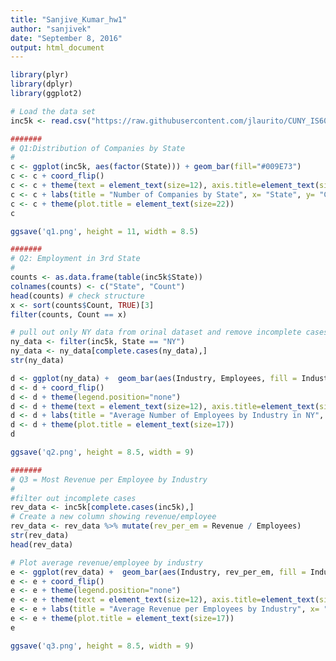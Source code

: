 ```yaml
---
title: "Sanjive_Kumar_hw1"
author: "sanjivek"
date: "September 8, 2016"
output: html_document
---
```

```r
library(plyr)
library(dplyr)
library(ggplot2)

# Load the data set
inc5k <- read.csv("https://raw.githubusercontent.com/jlaurito/CUNY_IS608/master/lecture1/data/inc5000_data.csv",stringsAsFactors=FALSE)

#######
# Q1:Distribution of Companies by State
#
c <- ggplot(inc5k, aes(factor(State))) + geom_bar(fill="#009E73")
c <- c + coord_flip()
c <- c + theme(text = element_text(size=12), axis.title=element_text(size=14,face="bold")) 
c <- c + labs(title = "Number of Companies by State", x= "State", y= "Count")
c <- c + theme(plot.title = element_text(size=22))
c

ggsave('q1.png', height = 11, width = 8.5)

#######
# Q2: Employment in 3rd State
#
counts <- as.data.frame(table(inc5k$State))
colnames(counts) <- c("State", "Count")
head(counts) # check structure
x <- sort(counts$Count, TRUE)[3] 
filter(counts, Count == x)

# pull out only NY data from orinal dataset and remove incomplete cases
ny_data <- filter(inc5k, State == "NY")
ny_data <- ny_data[complete.cases(ny_data),]
str(ny_data)

d <- ggplot(ny_data) +  geom_bar(aes(Industry, Employees, fill = Industry), position = "dodge", stat = "summary", fun.y = "mean", fill="sky blue")
d <- d + coord_flip()
d <- d + theme(legend.position="none")
d <- d + theme(text = element_text(size=12), axis.title=element_text(size=14,face="bold")) 
d <- d + labs(title = "Average Number of Employees by Industry in NY", x= "Industry", y= "Average Number of Employees")
d <- d + theme(plot.title = element_text(size=17))
d

ggsave('q2.png', height = 8.5, width = 9)

#######
# Q3 = Most Revenue per Employee by Industry
#
#filter out incomplete cases
rev_data <- inc5k[complete.cases(inc5k),]
# Create a new column showing revenue/employee
rev_data <- rev_data %>% mutate(rev_per_em = Revenue / Employees)
str(rev_data)
head(rev_data)

# Plot average revenue/employee by industry
e <- ggplot(rev_data) +  geom_bar(aes(Industry, rev_per_em, fill = Industry), position = "dodge", stat = "summary", fun.y = "mean", fill="darkslateblue")
e <- e + coord_flip()
e <- e + theme(legend.position="none")
e <- e + theme(text = element_text(size=12), axis.title=element_text(size=14,face="bold")) 
e <- e + labs(title = "Average Revenue per Employees by Industry", x= "Industry", y= "Average Revenue per Employees")
e <- e + theme(plot.title = element_text(size=17))
e

ggsave('q3.png', height = 8.5, width = 9)
```